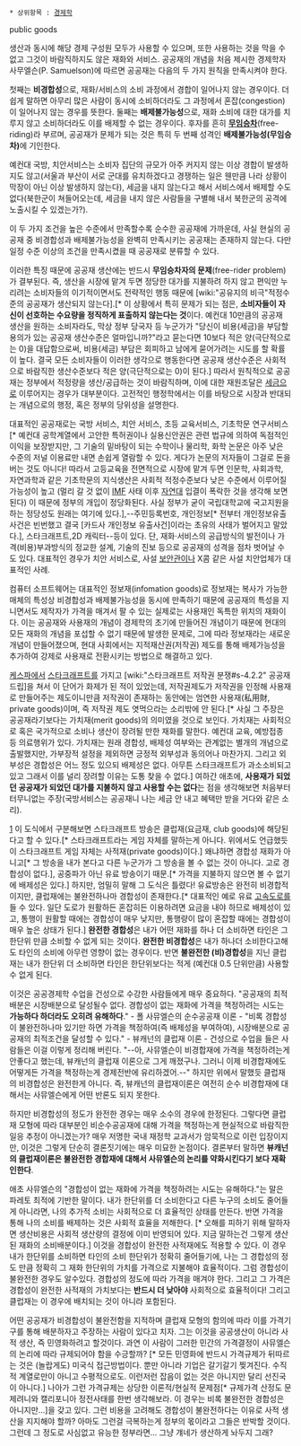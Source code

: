  * 상위항목 : [[경제학]]
public goods

생산과 동시에 해당 경제 구성원 모두가 사용할 수 있으며, 또한 사용하는 것을 막을 수 없고 그것이 바람직하지도 않은 재화와 서비스. 공공재의 개념을 처음 제시한 경제학자 사무엘슨(P. Samuelson)에 따르면 공공재는 다음의 두 가지 원칙을 만족시켜야 한다.

첫째는 '''비경합성'''으로, 재화/서비스의 소비 과정에서 경합이 일어나지 않는 경우이다. 더 쉽게 말하면 아무리 많은 사람이 동시에 소비하더라도 그 과정에서 혼잡(congestion)이 일어나지 않는 경우를 뜻한다. 둘째는 '''배제불가능성'''으로, 재화 소비에 대한 대가를 치루지 않고 소비하더라도 이를 배제할 수 없는 경우이다. 후자를 흔히 '''[[무임승차]]'''(free-riding)라 부르며, 공공재가 문제가 되는 것은 특히 두 번째 성격인 '''배제불가능성(무임승차)'''에 기인한다.

예컨대 국방, 치안서비스는 소비자 집단의 규모가 아주 커지지 않는 이상 경합이 발생하지도 않고(서울과 부산이 서로 군대를 유치하겠다고 경쟁하는 일은 웬만큼 나라 상황이 막장이 아닌 이상 발생하지 않는다), 세금을 내지 않는다고 해서 서비스에서 배제할 수도 없다(북한군이 쳐들어오는데, 세금을 내지 않은 사람들을 구별해 내서 북한군의 공격에 노출시킬 수 있겠는가?).

이 두 가지 조건을 높은 수준에서 만족할수록 순수한 공공재에 가까운데, 사실 현실의 공공재 중 비경합성과 배제불가능성을 완벽히 만족시키는 공공재는 존재하지 않는다. 다만 일정 수준 이상의 조건을 만족시켰을 때 공공재로 분류할 수 있다.

이러한 특징 때문에 공공재 생산에는 반드시 '''무임승차자의 문제'''(free-rider problem)가 결부된다. 즉, 생산을 시장에 맡겨 두면 정당한 대가를 지불하려 하지 않고 편익만 누리려는 소비자들의 이기적이면서도 전략적인 행동 때문에 [wiki:"공유지의 비극"적정수준의 공공재가 생산되지 않는다].[* 이 상황에서 특히 문제가 되는 점은, '''소비자들이 자신이 선호하는 수요량을 정직하게 표출하지 않는다는 것'''이다. 예컨대 10만큼의 공공재 생산을 원하는 소비자라도, 막상 정부 당국자 등 누군가가 "당신이 비용(세금)을 부담할 용의가 있는 공공재 생산수준은 얼마입니까?"라고 묻는다면 10보다 적은 양(극단적으로는 0)을 대답함으로써, 비용(세금) 부담은 회피하고 남에게 묻어가려는 시도를 할 확률이 높다. 결국 모든 소비자들이 이러한 생각으로 행동한다면 공공재 생산수준은 사회적으로 바람직한 생산수준보다 적은 양(극단적으로는 0)이 된다.] 따라서 원칙적으로 공공재는 정부에서 적정량을 생산/공급하는 것이 바람직하며, 이에 대한 재원조달은 [[세금]]으로 이루어지는 경우가 대부분이다. 고전적인 행정학에서는 이를 바탕으로 시장과 반대되는 개념으로의 행정, 혹은 정부의 당위성을 설명한다.

대표적인 공공재로는 국방 서비스, 치안 서비스, 초등 교육서비스, 기초학문 연구서비스[* 예컨대 공학계열에서 고안한 특허권이나 실용신안권은 관련 법규에 의하여 독점적인 이익을 보장받지만, 그 기술의 밑바탕이 되는 수학이나 물리학, 화학 논문은 아주 낮은 수준의 저널 이용료만 내면 손쉽게 열람할 수 있다. 게다가 논문의 저자들이 그걸로 돈을 버는 것도 아니다! 따라서 고등교육을 전면적으로 시장에 맡겨 두면 인문학, 사회과학, 자연과학과 같은 기초학문의 지식생산은 사회적 적정수준보다 낮은 수준에서 이루어질 가능성이 높고 (멀리 갈 것 없이 [[IMF]] 사태 이후 [[자연대]] 입결이 폭락한 것을 생각해 보면 된다) 이 때문에 정부의 개입이 정당화된다. 사실 정부가 굳이 국립대학교에 국고지원을 하는 정당성도 원래는 여기에 있다.],--주민등록번호, 개인정보[* 전부터 개인정보유출사건은 빈번했고 결국 [카드사 개인정보 유출사건]이라는 초유의 사태가 벌어지고 말았다.], 스타크래프트,2D 캐릭터--등이 있다. 단, 재화·서비스의 공급방식의 발전이나 가격(비용)부과방식의 정교한 설계, 기술의 진보 등으로 공공재의 성격을 점차 벗어날 수도 있다. 대표적인 경우가 치안 서비스로, 사설 [[보안관]]이나 X콤 같은 사설 치안업체가 대표적인 사례.

컴퓨터 소프트웨어는 대표적인 정보재(infomation goods)로 정보재는 복사가 가능한 매체의 특성상 비경합성과 배제불가능성을 동시에 만족하기 때문에 공공재의 특성을 지니면서도 제작자가 가격을 매겨서 팔 수 있는 실제로는 사용재인 독특한 위치의 재화이다. 이는 공공재와 사용재의 개념이 경제학의 초기에 만들어진 개념이기 때문에 현대의 모든 재화의 개념을 포섭할 수 없기 때문에 발생한 문제로, 그에 따라 정보재라는 새로운 개념이 만들어졌으며, 현대 사회에서는 지적재산권(저작권) 제도를 통해 배제가능성을 추가하여 강제로 사용재로 전환시키는 방법으로 해결하고 있다. 

[[케스파]]에서 [[스타크래프트]]를 가지고 [wiki:"스타크래프트 저작권 분쟁#s-4.2.2" 공공재 드립]을 쳐서 이 단어가 화제가 된 적이 있었는데, 저작권제도가 저작권을 인정해 사용재로 만들어주는 제도이니만큼 저작권이 존재하는 동안에는 엄연한 사용재(私用財, private goods)이며, 즉 저작권 제도 엿먹으라는 소리밖에 안 된다.[* 사실 그 주장은 공공재라기보다는 가치재(merit goods)의 의미였을 것으로 보인다. 가치재는 사회적으로 혹은 국가적으로 소비나 생산이 장려될 만한 재화를 말한다. 예컨대 교육, 예방접종 등 의료행위가 있다. 가치재는 원래 경합성, 배제성 여부와는 관계없는 별개의 개념으로 출발했지만, 가부장적 설정을 제외하면 긍정적 외부성과 동의어나 마찬가지. 그리고 외부성은 경합성은 어느 정도 있으되 배제성은 없다. 아무튼 스타크래프트가 과소소비되고 있고 그래서 이를 널리 장려할 이유는 도통 찾을 수 없다.] 여하간 애초에, '''사용재가 되었던 공공재가 되었던 대가를 지불하지 않고 사용할 수는 없다'''는 점을 생각해보면 처음부터 터무니없는 주장(국방서비스는 공공재니 나는 세금 안 내고 혜택만 받을 거다와 같은 소리).

[http://en.wikipedia.org/wiki/Public_good] 이 도식에서 구분해보면 스타크래프트 방송은 클럽재(요금재, club goods)에 해당된다고 할 수 있다.[* 스타크래프트라는 게임 자체를 말하는게 아니다. 위에서도 언급했듯이 스타크래프트 게임 자체는 사적재(private goods)이다.] 왜냐하면 경합성 재화가 아니고[* 그 방송을 내가 본다고 다른 누군가가 그 방송을 볼 수 없는 것이 아니다. 고로 경합성이 없다.], 공중파가 아닌 유료 방송이기 때문.[* 가격을 지불하지 않으면 볼 수 없기에 배제성은 있다.] 하지만, 엄밀히 말해 그 도식은 틀렸다! 유료방송은 완전히 비경합적이지만, 클럽재에는 불완전하나마 경합성이 존재한다.[* 대표적인 예로 유료 [[고속도로]]를 들 수 있다. 일단 도로가 원활하든 혼잡히든 이용하려면 요금을 내야 하므로 배제성이 있고, 통행이 원활할 때에는 경합성이 매우 낮지만, 통행량이 많이 혼잡할 때에는 경합성이 매우 높은 상태가 된다.] '''완전한 경합성'''은 내가 어떤 재화를 하나 더 소비하면 타인은 그 한단위 만큼 소비할 수 없게 되는 것이다. '''완전한 비경합성'''은 내가 하나더 소비한다고해도 타인의 소비에 아무런 영향이 없는 경우이다. 반면 '''불완전한 (비)경합성'''을 지닌 클럽재는 내가 한단위 더 소비하면 타인은 한단위보다는 적게 (예컨대 0.5 단위만큼) 사용할수 없게 된다. 

이것은 공공경제학 수업을 건성으로 수강한 사람들에게 매우 중요하다.
"공공재의 최적배분은 시장배분으로 달성될수 없다. 경합성이 없는 재화에 가격을 책정하려는 시도는 '''가능하다 하더라도 오히려 유해하다'''." - 폴 사뮤엘슨의 순수공공재 이론 -
"비록 경합성이 불완전하나마 있기만 하면 가격을 책정하여(즉 배제성을 부여하여), 시장배분으로 공공재의 최적조건을 달성할 수 있다." - 뷰캐넌의 클럽재 이론 -
건성으로 수업을 들은 사람들은 이걸 이렇게 정리해 버린다.
"--아, 사뮤엘슨이 비경합재에 가격을 책정하려는게 안좋다고 했는데, 뷰캐넌의 클럽재 이론으로 그게 깨졌구나. 그러니 이제 비경합재에도 어떻게든 가격을 책정하는게 경제전반에 유리하겠어.--"
하지만 위에서 말했듯 클럽재의 비경합성은 완전한게 아니다. 즉, 뷰캐넌의 클럽재이론은 여전히 순수 비경합재에 대해서는 사뮤엘슨에게 어떤 반론도 되지 못한다.

하지만 비경합성의 정도가 완전한 경우는 매우 소수의 경우에 한정된다. 그렇다면 클럽재 모형에 따라 대부분인 비순수공공재에 대해 가격을 책정하는게 현실적으로 바람직한 일응 추정이 아니겠는가? 매우 저명한 국내 재정학 교과서가 암묵적으로 이런 입장이지만, 이것은 그렇게 단순히 결론짓기에는 매우 미묘한 논점이다. 결론부터 말하면 '''뷰캐넌의 클럽재이론은 불완전한 경합재에 대해서 사뮤엘슨의 논리를 약화시킨다기 보다 재확인한다'''.

애초 사뮤엘슨의 "경합성이 없는 재화에 가격을 책정하려는 시도는 유해하다."는 말은 파레토 최적에 기반한 말이다. 내가 한단위를 더 소비한다고 다른 누구의 소비도 줄어들게 아니라면, 나의 추가적 소비는 사회적으로 더 효율적인 상태를 만든다. 반면 가격을 통해 나의 소비를 배제하는 것은 사회적 효율을 저해한다. [* 오해를 피하기 위해 말하자면 생산비용은 사회적 생산량의 결정에 이미 반영되어 있다. 지금 말하는건 그렇게 생산된 재화의 소비배분이다.]
이것을 경합성이 완전한 사적재에도 적용할 수 있다. 이 경우 내가 한단위를 소비하면 타인의 소비 한단위가 정확히 줄어들기에, 나는 그 경합성의 정도 만큼 정확히 그 재화 한단위의 가치를 가격으로 지불해야 효율적이다.
그럼 경합성이 불완전한 경우도 알수있다. 경합성의 정도에 따라 가격을 매겨야 한다. 그리고 그 가격은 경합성이 완전한 사적재의 가치보다는 '''반드시 더 낮아야''' 사회적으로 효율적이다! 그리고 클럽재는 이 경우에 배치되는 것이 아니라 포함된다.

어떤 공공재가 비경합성이 불완전함을 지적하며 클럽재 모형의 함의에 따라 이를 가격기구를 통해 배분하자고 주장하는 사람이 있다고 치자. 그는 이것을 공공생산이 아니라 사적 생산, 즉 민영화하려고 할것이다. 과연 이 사람이 그러한 민간의 가격결정이 사뮤엘슨의 논리에 따라 규제되어야 함을 수긍할까? [* 모든 민영화에 반드시 가격규제가 뒤따르는 것은 (놀랍게도) 미국식 접근방법이다. 뿐만 아니라 기업은 갈기갈기 찢겨진다. 수직적 계열로만이 아니고 수평적으로도. 이런저런 잡음이 없는 것은 아니지만 달리 선진국이 아니다.]
나아가 그런 가격규제는 상당한 이론적/현실적 문제점[* 규제가격 산정도 문제려니와 캘리포니아 정전사태를 한번 생각해보라. 이 경우는 비록 불완전한 경합성은 아니지만...]을 갖고 있다. 그런 비용을 고려해도 경합성이 불완전하다는 이유로 사적 생산을 지지해야 할까? 아마도 그런걸 극복하는게 정부의 몫이라고 그들은 반박할 것이다. 그런데 그 정도로 사심없고 유능한 정부라면... 그냥 걔네가 생산하게 놔두지 그래?
